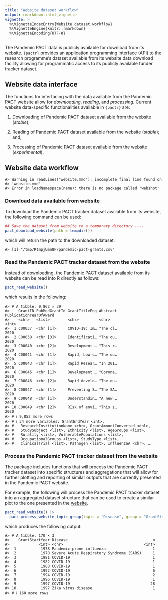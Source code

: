 ```yaml
---
title: "Website dataset workflow"
output: rmarkdown::html_vignette
vignette: >
  %\VignetteIndexEntry{Website dataset workflow}
  %\VignetteEngine{knitr::rmarkdown}
  %\VignetteEncoding{UTF-8}
---
```






The Pandemic PACT data is publicly available for download from its [website](https://www.pandemicpact.org/). `{pactr}` provides an application programming interface (API) to the research programme's dataset available from its website data download facility allowing for programmatic access to its publicly available funder tracker dataset.

## Website data interface

The functions for interfacing with the data available from the Pandemic PACT website allow for *downloading*, *reading*, and *processing*. Current website data-specific functionalities available in `{pactr}` are:

1. Downloading of Pandemic PACT dataset available from the website (*stable*);

2. Reading of Pandemic PACT dataset available from the website (*stable*); and,

3. Processing of Pandemic PACT dataset available from the website (*experimental*).

## Website data workflow


```
#> Warning in readLines("website.mmd"): incomplete final line found on
#> 'website.mmd'
#> Error in loadNamespace(name): there is no package called 'webshot'
```

### Download data available from website

To download the Pandemic PACT tracker dataset available from its website, the following command can be used:


```r
## Save the dataset from website to a temporary directory ----
pact_download_website(path = tempdir())
```

which will return the path to the downloaded dataset:


```
#> [1] "/tmp/RtmpjUmn8P/pandemic-pact-grants.csv"
```

### Read the Pandemic PACT tracker dataset from the website

Instead of downloading, the Pandemic PACT dataset available from its website can be read into R directly as follows:


```r
pact_read_website()
```

which results in the following:


```
#> # A tibble: 9,862 × 39
#>    GrantID PubMedGrantId GrantTitleEng Abstract PublicationYearOfAward
#>    <chr>   <list>        <chr>         <chr>                     <int>
#>  1 C00037  <chr [1]>     COVID-19: Im… "The cl…                   2020
#>  2 C00038  <chr [3]>     Identificati… "The ou…                   2020
#>  3 C00040  <chr [2]>     Development … "This r…                   2020
#>  4 C00041  <chr [1]>     Rapid, Low-c… "The ou…                   2020
#>  5 C00043  <chr [1]>     Rapid Resear… "In 201…                   2020
#>  6 C00045  <chr [1]>     Development … "Corona…                   2020
#>  7 C00046  <chr [2]>     Rapid develo… "The ou…                   2020
#>  8 C00047  <chr [1]>     Preventing S… "The SA…                   2020
#>  9 C00048  <chr [1]>     Understandin… "A new …                   2020
#> 10 C00049  <chr [2]>     RIsk of envi… "This s…                   2020
#> # ℹ 9,852 more rows
#> # ℹ 34 more variables: GrantEndYear <int>,
#> #   ResearchInstitutionName <chr>, GrantAmountConverted <dbl>,
#> #   StudySubject <list>, Ethnicity <list>, AgeGroups <list>,
#> #   Rurality <list>, VulnerablePopulations <list>,
#> #   OccupationalGroups <list>, StudyType <list>,
#> #   ClinicalTrial <list>, Pathogen <list>, InfluenzaA <chr>, …
```

### Process the Pandemic PACT tracker dataset from the website

The package includes functions that will process the Pandemic PACT tracker dataset into specific structures and aggregations that will allow for further plotting and reporting of similar outputs that are currently presented in the Pandemic PACT website.

For example, the following will process the Pandemic PACT tracker dataset into an aggregated dataset structure that can be used to create a similar plot to the one presented in the [website](https://www.pandemicpact.org/visualise#disease).


```r
pact_read_website() |>
  pact_process_website_topic_group(topic = "Disease", group = "GrantStartYear")
```

which produces the following output:


```
#> # A tibble: 170 × 3
#>    GrantStartYear Disease                                      n
#>             <int> <chr>                                    <int>
#>  1           1978 Pandemic-prone influenza                     1
#>  2           1978 Severe Acute Respiratory Syndrome (SARS)     1
#>  3           1981 COVID-19                                     1
#>  4           1982 COVID-19                                     1
#>  5           1988 COVID-19                                     1
#>  6           1992 COVID-19                                     6
#>  7           1994 COVID-19                                     2
#>  8           1996 COVID-19                                     1
#>  9           1997 COVID-19                                    28
#> 10           1997 Zika virus disease                           1
#> # ℹ 160 more rows
```
